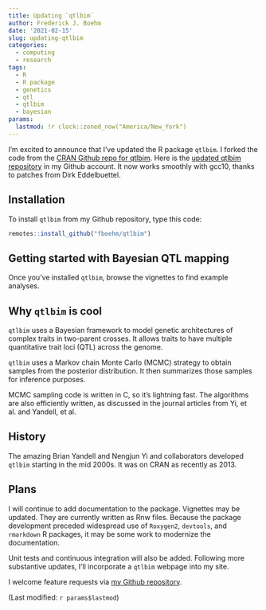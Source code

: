 ```yaml
---
title: Updating `qtlbim`
author: Frederick J. Boehm
date: '2021-02-15'
slug: updating-qtlbim
categories:
  - computing
  - research
tags:
  - R
  - R package
  - genetics
  - qtl
  - qtlbim
  - bayesian
params:
  lastmod: !r clock::zoned_now("America/New_York")  
---
```



I'm excited to announce that I've updated the R package `qtlbim`. I forked the code from the [CRAN Github repo for qtlbim](https://github.com/cran/qtlbim). Here is the [updated qtlbim repository](https://github.com/fboehm/qtlbim) in my Github account. It now works smoothly with gcc10, thanks to patches from Dirk Eddelbuettel. 

## Installation 

To install `qtlbim` from my Github repository, type this code:

```r
remotes::install_github("fboehm/qtlbim")
```

## Getting started with Bayesian QTL mapping

Once you've installed `qtlbim`, browse the vignettes to find example analyses. 





## Why `qtlbim` is cool

`qtlbim` uses a Bayesian framework to model genetic architectures of complex traits in 
two-parent crosses. It allows traits to have multiple quantitative trait loci (QTL) across the genome. 

`qtlbim` uses a Markov chain Monte Carlo (MCMC) strategy to obtain samples from the 
posterior distribution. It then summarizes those samples for inference purposes.

MCMC sampling code is written in C, so it's lightning fast. The algorithms are also efficiently written, as discussed in the journal articles from Yi, et al. and Yandell, et al. 





## History

The amazing Brian Yandell and Nengjun Yi and collaborators developed `qtlbim` starting in the mid 2000s. It was on CRAN as recently as 2013. 

## Plans

I will continue to add documentation to the package. Vignettes may be updated. They are currently written as Rnw files. Because the package development preceded widespread use of `Roxygen2`, `devtools`, and `rmarkdown` R packages,
it may be some work to modernize the documentation. 

Unit tests and continuous integration will also be added. Following more substantive updates, I'll incorporate a `qtlbim` webpage into my site.


I welcome feature requests via [my Github repository](https://github.com/fboehm/qtlbim). 


(Last modified: `r params$lastmod`)






